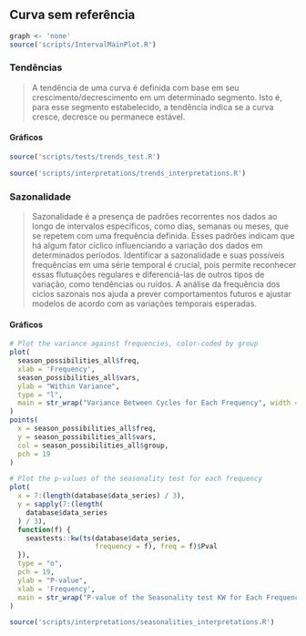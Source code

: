 ## Curva sem referência
<!-- {.tabset .tabset-fade .tabset-pills} -->

```r
graph <- 'none'
source('scripts/IntervalMainPlot.R')
```

### Tendências
> A tendência de uma curva é definida com base em seu crescimento/decrescimento em um determinado segmento. Isto é, para esse segmento estabelecido, a tendência indica se a curva cresce, decresce ou permanece estável.

#### **Gráficos**

```r
source('scripts/tests/trends_test.R')
```

```r
source('scripts/interpretations/trends_interpretations.R')
```

### Sazonalidade

>Sazonalidade é a presença de padrões recorrentes nos dados ao longo de intervalos específicos, como dias, semanas ou meses, que se repetem com uma frequência definida. Esses padrões indicam que há algum fator cíclico influenciando a variação dos dados em determinados períodos. Identificar a sazonalidade e suas possíveis frequências em uma série temporal é crucial, pois permite reconhecer essas flutuações regulares e diferenciá-las de outros tipos de variação, como tendências ou ruídos. A análise da frequência dos ciclos sazonais nos ajuda a prever comportamentos futuros e ajustar modelos de acordo com as variações temporais esperadas.
  
#### **Gráficos**

<!-- <details> -->
<!--   <summary>Click to See</summary> -->
```r
# Plot the variance against frequencies, color-coded by group
plot(
  season_possibilities_all$freq,
  xlab = 'Frequency',
  season_possibilities_all$vars,
  ylab = "Within Variance",
  type = "l",
  main = str_wrap("Variance Between Cycles for Each Frequency", width = 35)
)
points(
  x = season_possibilities_all$freq,
  y = season_possibilities_all$vars,
  col = season_possibilities_all$group,
  pch = 19
)

# Plot the p-values of the seasonality test for each frequency
plot(
  x = 7:(length(database$data_series) / 3),
  y = sapply(7:(length(
    database$data_series
  ) / 3),
  function(f) {
    seastests::kw(ts(database$data_series,
                     frequency = f), freq = f)$Pval
  }),
  type = "o",
  pch = 19,
  ylab = "P-value",
  xlab = 'Frequency',
  main = str_wrap("P-value of the Seasonality test KW for Each Frequency", width = 35)
)
```
<!-- </details>  -->

```r
source('scripts/interpretations/seasonalities_interpretations.R')
```
